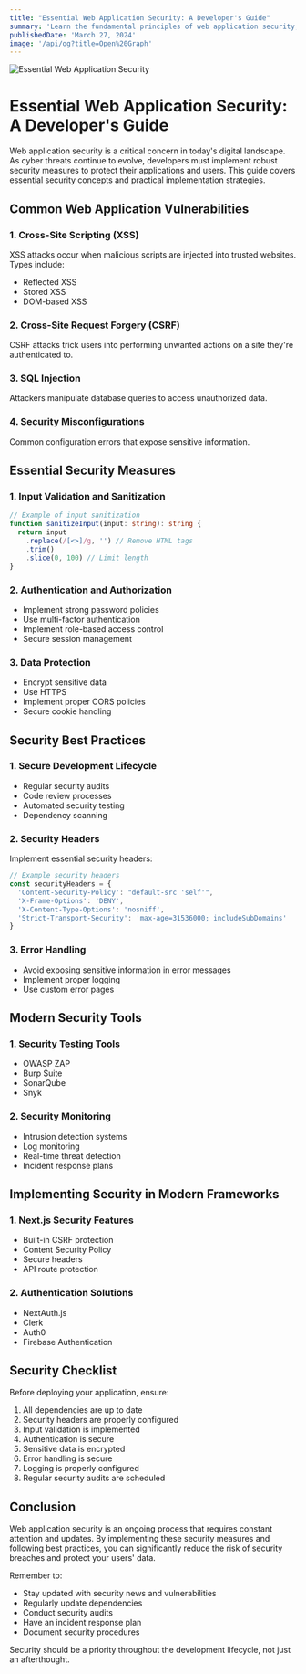 ```yaml
---
title: "Essential Web Application Security: A Developer's Guide"
summary: 'Learn the fundamental principles of web application security, from common vulnerabilities to best practices for protecting your applications. This comprehensive guide covers essential security concepts and practical implementation strategies.'
publishedDate: 'March 27, 2024'
image: '/api/og?title=Open%20Graph'
---
```


![Essential Web Application Security](/api/og?title=Open%20Graph)

# Essential Web Application Security: A Developer's Guide

Web application security is a critical concern in today's digital landscape. As cyber threats continue to evolve, developers must implement robust security measures to protect their applications and users. This guide covers essential security concepts and practical implementation strategies.

## Common Web Application Vulnerabilities

### 1. Cross-Site Scripting (XSS)

XSS attacks occur when malicious scripts are injected into trusted websites. Types include:

- Reflected XSS
- Stored XSS
- DOM-based XSS

### 2. Cross-Site Request Forgery (CSRF)

CSRF attacks trick users into performing unwanted actions on a site they're authenticated to.

### 3. SQL Injection

Attackers manipulate database queries to access unauthorized data.

### 4. Security Misconfigurations

Common configuration errors that expose sensitive information.

## Essential Security Measures

### 1. Input Validation and Sanitization

```typescript
// Example of input sanitization
function sanitizeInput(input: string): string {
  return input
    .replace(/[<>]/g, '') // Remove HTML tags
    .trim()
    .slice(0, 100) // Limit length
}
```

### 2. Authentication and Authorization

- Implement strong password policies
- Use multi-factor authentication
- Implement role-based access control
- Secure session management

### 3. Data Protection

- Encrypt sensitive data
- Use HTTPS
- Implement proper CORS policies
- Secure cookie handling

## Security Best Practices

### 1. Secure Development Lifecycle

- Regular security audits
- Code review processes
- Automated security testing
- Dependency scanning

### 2. Security Headers

Implement essential security headers:

```typescript
// Example security headers
const securityHeaders = {
  'Content-Security-Policy': "default-src 'self'",
  'X-Frame-Options': 'DENY',
  'X-Content-Type-Options': 'nosniff',
  'Strict-Transport-Security': 'max-age=31536000; includeSubDomains'
}
```

### 3. Error Handling

- Avoid exposing sensitive information in error messages
- Implement proper logging
- Use custom error pages

## Modern Security Tools

### 1. Security Testing Tools

- OWASP ZAP
- Burp Suite
- SonarQube
- Snyk

### 2. Security Monitoring

- Intrusion detection systems
- Log monitoring
- Real-time threat detection
- Incident response plans

## Implementing Security in Modern Frameworks

### 1. Next.js Security Features

- Built-in CSRF protection
- Content Security Policy
- Secure headers
- API route protection

### 2. Authentication Solutions

- NextAuth.js
- Clerk
- Auth0
- Firebase Authentication

## Security Checklist

Before deploying your application, ensure:

1. All dependencies are up to date
2. Security headers are properly configured
3. Input validation is implemented
4. Authentication is secure
5. Sensitive data is encrypted
6. Error handling is secure
7. Logging is properly configured
8. Regular security audits are scheduled

## Conclusion

Web application security is an ongoing process that requires constant attention and updates. By implementing these security measures and following best practices, you can significantly reduce the risk of security breaches and protect your users' data.

Remember to:

- Stay updated with security news and vulnerabilities
- Regularly update dependencies
- Conduct security audits
- Have an incident response plan
- Document security procedures

Security should be a priority throughout the development lifecycle, not just an afterthought.
